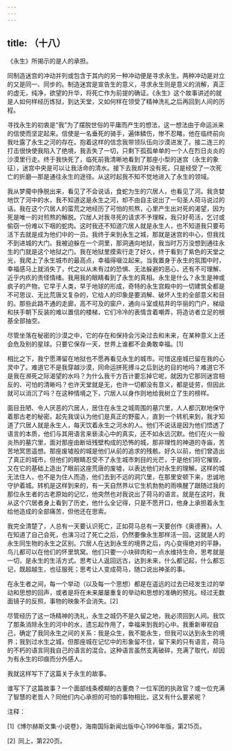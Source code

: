 ```yaml
---
---
---
```

title: （十八）
---




《永生》所揭示的是人的承担。

同制造迷宫的冲动并列或包含于其内的另一种冲动便是寻求永生。两种冲动是对立的又是同一、同步的。制造迷宫是宣告生的意义，寻求永生则是意义的消解，真正的虚无，纯净，欲望的升华，将死亡作为前提的确证。《永生》这个故事讲述的就是人如何样经历炼狱，到达天堂，又如何样在领受了精神洗礼之后再回到人间的历程。

寻找永生的初衷是“我”为了摆脱世俗的平庸而产生的想法，这一想法由于命运派来的信使而坚定起来。信使是一名垂死的骑手，遍体鳞伤，惨不忍睹，他在临终前向我吐露了永生之河的存在。抱着这样的信念我带领队伍向沙漠进发了。接二连三的打击很快使我陷入了绝境，我丢失了一切，只剩下孤孤单单的一个人在烈日炎炎的沙漠里行走。终于我快死了，临死前我清晰地看到了那座小型的迷宫（永生的象征），迷宫中央是可以让我活命的清水。接下去我却并没有死，只是经受了一次死亡的折磨—那是通往永生的途径。从这时起我不知不觉地进入了永生的领域。

我从梦魇中挣脱出来，看见了不会说话，食蛇为生的穴居人，也看见了河。我贪婪地饮了河中的水，我不知道这是永生之河，却不由自主说出了一句圣人荷马说过的话。我在这个穴居人的蛮荒之地经历了可怕的煎熬，心里产生出对死的渴望，因为死是唯一的对煎熬的解脱。穴居人对我寻死的请求不予理睬，我只好苟活，乞讨或偷窃一份难以下咽的蛇肉。这时我还不知道穴居人就是永生人，也不知道我只要苟活下去就是成为他们中的一员。我终于来到永生之城，那就是迷宫的中心，但我找不到进城的大门。我被迫躲在一个洞里，那洞通向地狱，我当时万万没想到通往永生的门就是这个地狱之门。我在地狱里摸索行走了好久，终于看到了紫色的天堂之光，我爬上了永生城市的最高点，幸福得啜泣起来。当我置身于永生的氛围中时，幸福感马上就消失了，代之以从未有过的恐惧、无法躲避的恶心，还有不可理解、近乎内疚的责怪情绪。我用我的眼睛看到了永生的真相。永生是什么？永生是神或疯子的产物，它早于人类，早于地球的形成，奇特的永生宫殿中的一切建筑全都是不可思议、无比荒唐又复杂的，它给人的印象是要消解、破坏人生的全部意义和目的。那些此路不通的走廊，高不可及的窗户，通向斗室或枯井的华丽的门户，梯级和扶手朝下反装的难以置信的楼梯，它们冷冷的表情含着嘲弄，将造访者立足的根基全部抽空。

尽管坐落在秘密的沙漠之中，它的存在和保持会污染过去和未来，在某种意义上还会危及别的星球。只要它保存一天，世界上谁都不会勇敢幸福。[1]

相比之下，我宁愿滞留在地狱也不愿再看见永生的城市。可惜这座城已留在我的心灵中了。难道它不是我穿越沙漠，同命运拼死搏斗之后到达的目的地吗？难道它不是我在濒死之际渴望的水吗？为什么我千方百计要忘掉它呢，就因为它那同迷宫相反的、可怕的清晰吗？也许天堂就是无，也许一切都没有意义，都是徒劳，但因此就可以消沉了吗？在这种情境之下，穴居人以身作则地给我树立了生的榜样。

面目丑陋、令人厌恶的穴居人，居住在永生之城周围的墓穴里，人人都沉默地保守着那古老的秘密。起先我误认为他们是真正的野蛮人，直到一个转机来到，我才知道了穴居人就是永生人，每天饮着永生之河水的人。他们不说话是因为他们悟透了语言的本质，他们与其用语言来亵渎心中的真实，还不如永远沉默。他们在火一般炎热的墓穴里，面对那座由断垣残壁构成的恐怖的城，那非理性的神道的寺庙，苦苦地冥思遥想。那座废墟般的城是他们从前的追求的残骸。好久以前，他们曾造出了真正的城市，但他们的眼睛忍受不了永生城市刺目的光芒，于是他们将它摧毁，又在它的基础上造出了眼前这座荒唐的废墟，以表达他们对永生的理解。这样的城无法住人，也不是为住人而造，他们去到不远的洞穴里，在那里安顿下来，忠诚地守护着城。转机是这样到来的，有一天自然界以它生机勃勃的雨唤醒了跟随过我的那位永生者的古老原始的记忆，他突然也对我说出了荷马的语言。就是在这时，我从这个穴居者身上看到了历史，他什么全记得，只是不愿开口，他身上承担着永生给他造成的全部痛苦，但他还在思索。

我完全清楚了，人总有一天要认识死亡，正如荷马总有一天要创作《奥德赛》。人在知道了自己会死，也演习过了死亡之后，仍然要像永生那样活一回，这就是人的永生同生物的永生之区别。穴居人在达到永生的境界之后，内心变得绝对的平静，鸟儿都可以在他们的怀里筑窝。他们只要一小块碎肉和一点水维持生命，思考就是一切，是永生的生活方式。思考让人返回远古，达到未来，什么都记起，什么都忘记，既超越生，也征服死；思考让人变成荷马，随口说出神圣的事。

在永生者之间，每一个举动（以及每一个思想）都是在遥远的过去已经发生过的举动和思想的回声，或者是将在未来屡屡重复的举动和思想的准确的预兆。经过无数面镜子的反照，事物的映象不会消失。[2]

尽管经历了这一场精神的洗礼，永生之城仍不是久留之地，我必须回到人间。我饮了那条消除永生的河中的水，遗忘起作用了，幸福来到我的心中。我重新审视自己，确定了我同永生之间的关系：我是众生，我不能永生，但我可以达到永生的境界；我到过水生之城，但那座城在记忆中的形象留不住，留下来的只有语言，荷马的不朽的语言同我自己的语言的混合。这种语言虽然支离破碎，充满了取代，却因为有永生的印痕而分外感人。

我就这样写下了这篇关于永生的故事。

谁写下了这篇故事？一个面部线条模糊的古董商？一位军团的执政官？或一位充满了智慧的老哲人？同他们内心承担的可怕的事物相比，这又有什么要紧呢？

注释：

[1]《博尔赫斯文集·小说卷》，海南国际新闻出版中心1996年版，第215页。

[2] 同上，第220页。